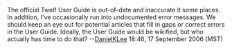 The official Twelf User Guide is out-of-date and inaccurate it some places. In addition, I've occasionally run into undocumented error messages. We should keep an eye out for potential articles that fill in gaps or correct errors in the User Guide. Ideally, the User Guide would be wikified, but who actually has time to do that? --[[User:DanielKLee|DanielKLee]] 18:46, 17 September 2006 (MST)